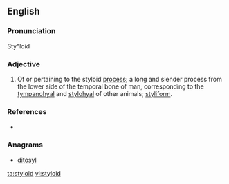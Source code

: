 ==English==

===Pronunciation===
Sty"loid

===Adjective===
{{en-adj|-}}

# {{context|anatomy|lang=en}} Of or pertaining to the styloid [[process]]; a long and slender process from the lower side of the temporal bone of man, corresponding to the [[tympanohyal]] and [[stylohyal]] of other animals; [[styliform]].

===References===
*{{R:Webster 1913}}

===Anagrams===
* [[ditosyl#English|ditosyl]]

[[ta:styloid]]
[[vi:styloid]]
